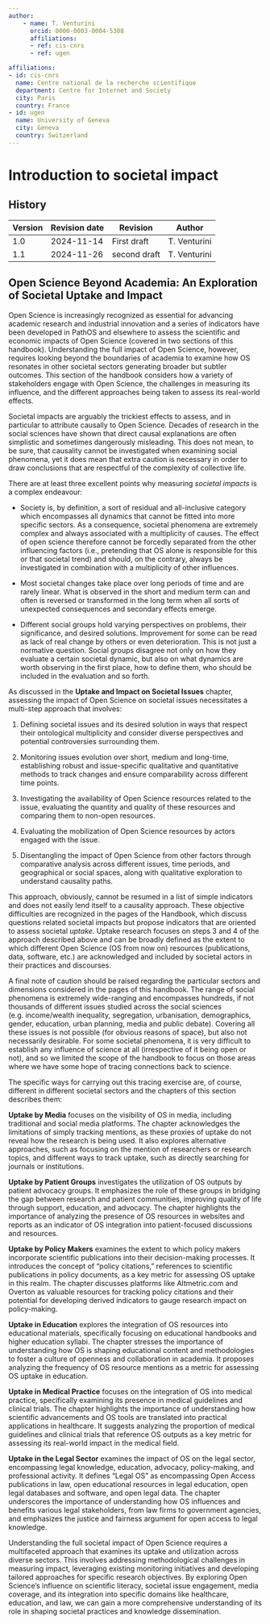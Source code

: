 ```yaml
---
author:
    - name: T. Venturini
      orcid: 0000-0003-0004-5308
      affiliations:
      - ref: cis-cnrs
      - ref: ugen

affiliations:
- id: cis-cnrs
  name: Centre national de la recherche scientifique
  department: Centre for Internet and Society
  city: Paris
  country: France
- id: ugen
  name: University of Geneva
  city: Geneva
  country: Switzerland 
---
```


# Introduction to societal impact {#intro-societal-impact .unnumbered}

::: {.callout collapse="true"}
## History

| Version | Revision date | Revision     | Author       |
|---------|---------------|--------------|--------------|
| 1.0     | 2024-11-14    | First draft  | T. Venturini |
| 1.1     | 2024-11-26    | second draft | T. Venturini |
:::

## Open Science Beyond Academia: An Exploration of Societal Uptake and Impact

Open Science is increasingly recognized as essential for advancing academic research and industrial innovation and a series of indicators have been developed in PathOS and elsewhere to assess the scientific and economic impacts of Open Science (covered in two sections of this handbook). Understanding the full impact of Open Science, however, requires looking beyond the boundaries of academia to examine how OS resonates in other societal sectors generating broader but subtler outcomes. This section of the handbook considers how a variety of stakeholders engage with Open Science, the challenges in measuring its influence, and the different approaches being taken to assess its real-world effects.

Societal impacts are arguably the trickiest effects to assess, and in particular to attribute causally to Open Science. Decades of research in the social sciences have shown that direct causal explanations are often simplistic and sometimes dangerously misleading. This does not mean, to be sure, that causality cannot be investigated when examining social phenomena, yet it does mean that extra caution is necessary in order to draw conclusions that are respectful of the complexity of collective life.

There are at least three excellent points why measuring *societal impacts* is a complex endeavour:

-   Society is, by definition, a sort of residual and all-inclusive category which encompasses all dynamics that cannot be fitted into more specific sectors. As a consequence, societal phenomena are extremely complex and always associated with a multiplicity of causes. The effect of open science therefore cannot be forcedly separated from the other influencing factors (i.e., pretending that OS alone is responsible for this or that societal trend) and should, on the contrary, always be investigated in combination with a multiplicity of other influences.

-   Most societal changes take place over long periods of time and are rarely linear. What is observed in the short and medium term can and often is reversed or transformed in the long term when all sorts of unexpected consequences and secondary effects emerge.

-   Different social groups hold varying perspectives on problems, their significance, and desired solutions. Improvement for some can be read as lack of real change by others or even deterioration. This is not just a normative question. Social groups disagree not only on how they evaluate a certain societal dynamic, but also on what dynamics are worth observing in the first place, how to define them, who should be included in the evaluation and so forth.

As discussed in the **Uptake and Impact on Societal Issues** chapter, assessing the impact of Open Science on societal issues necessitates a multi-step approach that involves:

1.  Defining societal issues and its desired solution in ways that respect their ontological multiplicity and consider diverse perspectives and potential controversies surrounding them.

2.  Monitoring issues evolution over short, medium and long-time, establishing robust and issue-specific qualitative and quantitative methods to track changes and ensure comparability across different time points.

3.  Investigating the availability of Open Science resources related to the issue, evaluating the quantity and quality of these resources and comparing them to non-open resources.

4.  Evaluating the mobilization of Open Science resources by actors engaged with the issue.

5.  Disentangling the impact of Open Science from other factors through comparative analysis across different issues, time periods, and geographical or social spaces, along with qualitative exploration to understand causality paths.

This approach, obviously, cannot be resumed in a list of simple indicators and does not easily lend itself to a causality approach. These objective difficulties are recognized in the pages of the Handbook, which discuss questions related societal impacts but propose indicators that are oriented to assess societal *uptake*. Uptake research focuses on steps 3 and 4 of the approach described above and can be broadly defined as the extent to which different Open Science (OS from now on) resources (publications, data, software, etc.) are acknowledged and included by societal actors in their practices and discourses.

A final note of caution should be raised regarding the particular sectors and dimensions considered in the pages of this handbook. The range of social phenomena is extremely wide-ranging and encompasses hundreds, if not thousands of different issues studied across the social sciences (e.g. income/wealth inequality, segregation, urbanisation, demographics, gender, education, urban planning, media and public debate). Covering all these issues is not possible (for obvious reasons of space), but also not necessarily desirable. For some societal phenomena, it is very difficult to establish any influence of science at all (irrespective of it being open or not), and so we limited the scope of the handbook to focus on those areas where we have some hope of tracing connections back to science.

The specific ways for carrying out this tracing exercise are, of course, different in different societal sectors and the chapters of this section describes them:

**Uptake by Media** focuses on the visibility of OS in media, including traditional and social media platforms. The chapter acknowledges the limitations of simply tracking mentions, as these proxies of uptake do not reveal how the research is being used. It also explores alternative approaches, such as focusing on the mention of researchers or research topics, and different ways to track uptake, such as directly searching for journals or institutions.

**Uptake by Patient Groups** investigates the utilization of OS outputs by patient advocacy groups. It emphasizes the role of these groups in bridging the gap between research and patient communities, improving quality of life through support, education, and advocacy. The chapter highlights the importance of analyzing the presence of OS resources in websites and reports as an indicator of OS integration into patient-focused discussions and resources.

**Uptake by Policy Makers** examines the extent to which policy makers incorporate scientific publications into their decision-making processes. It introduces the concept of "policy citations," references to scientific publications in policy documents, as a key metric for assessing OS uptake in this realm. The chapter discusses platforms like Altmetric.com and Overton as valuable resources for tracking policy citations and their potential for developing derived indicators to gauge research impact on policy-making.

**Uptake in Education** explores the integration of OS resources into educational materials, specifically focusing on educational handbooks and higher education syllabi. The chapter stresses the importance of understanding how OS is shaping educational content and methodologies to foster a culture of openness and collaboration in academia. It proposes analyzing the frequency of OS resource mentions as a metric for assessing OS uptake in education.

**Uptake in Medical Practice** focuses on the integration of OS into medical practice, specifically examining its presence in medical guidelines and clinical trials. The chapter highlights the importance of understanding how scientific advancements and OS tools are translated into practical applications in healthcare. It suggests analyzing the proportion of medical guidelines and clinical trials that reference OS outputs as a key metric for assessing its real-world impact in the medical field.

**Uptake in the Legal Sector** examines the impact of OS on the legal sector, encompassing legal knowledge, education, advocacy, policy-making, and professional activity. It defines "Legal OS" as encompassing Open Access publications in law, open educational resources in legal education, open legal databases and software, and open legal data. The chapter underscores the importance of understanding how OS influences and benefits various legal stakeholders, from law firms to government agencies, and emphasizes the justice and fairness argument for open access to legal knowledge.

Understanding the full societal impact of Open Science requires a multifaceted approach that examines its uptake and utilization across diverse sectors. This involves addressing methodological challenges in measuring impact, leveraging existing monitoring initiatives and developing tailored approaches for specific research objectives. By exploring Open Science's influence on scientific literacy, societal issue engagement, media coverage, and its integration into specific domains like healthcare, education, and law, we can gain a more comprehensive understanding of its role in shaping societal practices and knowledge dissemination.